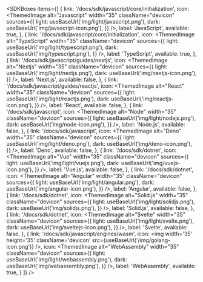
<SDKBoxes
  items={[
        {
      link: '/docs/sdk/javascript/core/initialization',
      icon: <ThemedImage
            alt="Javascript"
            width="35"
            className="devicon"
            sources={{
              light: useBaseUrl('img/light/javascript.png'),
              dark: useBaseUrl('img/javascript-icon.png'),
            }}
          />,
      label: 'JavaScript',
      available: true,
    },
        {
      link: '/docs/sdk/javascript/core/initialization',
      icon: <ThemedImage
            alt="TypeScript"
            width="35"
            className="devicon"
            sources={{
              light: useBaseUrl('img/light/typescript.png'),
              dark: useBaseUrl('img/typescript.png'),
            }}
          />,
      label: 'TypeScript',
      available: true,
    },
    {
      link: '/docs/sdk/javascript/guides/nextjs',
      icon: <ThemedImage
            alt="Nextjs"
            width="35"
            className="devicon"
            sources={{
              light: useBaseUrl('img/light/nextjs.png'),
              dark: useBaseUrl('img/nextjs-icon.png'),
            }}
          />,
      label: 'Next.js',
      available: false,
    },
    {
      link: '/docs/sdk/javascript/guides/reactjs',
      icon: <ThemedImage
            alt="React"
            width="35"
            className="devicon"
            sources={{
              light: useBaseUrl('img/light/reactjs.png'),
              dark: useBaseUrl('img/reactjs-icon.png'),
            }}
          />,
      label: 'React',
      available: false,
    },
    {
      link: '/docs/sdk/javascript',
      icon: <ThemedImage
            alt="Node"
            width="35"
            className="devicon"
            sources={{
              light: useBaseUrl('img/light/nodejs.png'),
              dark: useBaseUrl('img/node-icon.png'),
            }}
          />,
      label: 'Node.js',
      available: false,
    },
    {
      link: '/docs/sdk/javascript',
      icon: <ThemedImage
            alt="Deno"
            width="35"
            className="devicon"
            sources={{
              light: useBaseUrl('img/light/deno.png'),
              dark: useBaseUrl('img/deno-icon.png'),
            }}
          />,
      label: 'Deno',
      available: false,
    },
    {
      link: '/docs/sdk/dotnet',
      icon: <ThemedImage
            alt="Vue"
            width="35"
            className="devicon"
            sources={{
              light: useBaseUrl('img/light/vuejs.png'),
              dark: useBaseUrl('img/vuejs-icon.png'),
            }}
          />,
      label: 'Vue.js',
      available: false,
    },
        {
      link: '/docs/sdk/dotnet',
      icon: <ThemedImage
            alt="Angular"
            width="35"
            className="devicon"
            sources={{
              light: useBaseUrl('img/light/angular.png'),
              dark: useBaseUrl('img/angular-icon.png'),
            }}
          />,
      label: 'Angular',
      available: false,
    },
        {
      link: '/docs/sdk/dotnet',
      icon: <ThemedImage
            alt="Solid.js"
            width="35"
            className="devicon"
            sources={{
              light: useBaseUrl('img/light/solidjs.png'),
              dark: useBaseUrl('img/solidjs.png'),
            }}
          />,
      label: 'Solid.js',
      available: false,
    },
        {
      link: '/docs/sdk/dotnet',
      icon: <ThemedImage
            alt="Svelte"
            width="35"
            className="devicon"
            sources={{
              light: useBaseUrl('img/light/svelte.png'),
              dark: useBaseUrl('img/sveltejs-icon.png'),
            }}
          />,
      label: 'Svelte',
      available: false,
    },
    {
      link: '/docs/sdk/javascript/engines/wasm',
      icon: <img width='35' height='35' className='devicon' src={useBaseUrl('/img/golang-icon.png')} />,
      icon: <ThemedImage
            alt="WebAssembly"
            width="35"
            className="devicon"
            sources={{
              light: useBaseUrl('img/light/webassembly.png'),
              dark: useBaseUrl('img/webassembly.png'),
            }}
          />,
      label: 'WebAssembly',
      available: true,
    }
  ]}
/>
